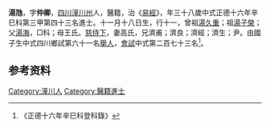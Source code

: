 {{明清人物信息框
| 姓名 = 湯虺
| 原名 =
| 圖片名稱= 
| 圖片大小 =
| 圖片說明 = 
| 最高職務 =
| 國家 = 大明 
| 爵位 =
| 籍貫 = [[四川|四川]][[潼川州|潼川州]]
| 族裔 = 
| 旗籍 = 
| 字號 = 
| 諡號 =
| 出生日期 = 十一月十八日
| 出生地點 = 
| 逝世日期 = 卒年不詳 
| 逝世地點 =
| 墓葬 =
| 配偶 = 高氏
| 親屬 = 曾祖[[湯久重|湯久重]]，祖[[湯子榮|湯子榮]]，父[[湯海|湯海]]，母王氏
| 出身 =
* 正德十六年辛巳科同進士出身
| 經歷 =
| 著作 = 
}}
'''湯虺'''{{BD|1484年||？年||}}，字'''仲卿'''，[[四川|四川]][[潼川州|潼川州]]人，醫籍，治《[[易經|易經]]》，年三十八歲中式正德十六年辛巳科第三甲第四十三名進士。十一月十八日生，行十一，曾祖[[湯久重|湯久重]]；祖[[湯子榮|湯子榮]]；父[[湯海|湯海]]，□科；母王氏。[[慈侍下|慈侍下]]，妻高氏，兄濟甫；濟良；濟經；濟生；尹。由國子生中式四川鄉試第六十一名[[舉人|舉人]]，[[會試|會試]]中式第二百七十三名<ref>《正德十六年辛巳科登科錄》</ref>。

== 参考资料 ==
{{reflist}}

{{正德十六年辛巳科殿试金榜}}

{{Authority control}}

{{DEFAULTSORT:}}
[[Category:潼川人|Category:潼川人]]
[[Category:醫籍進士|Category:醫籍進士]]


{{明朝人物小作品}}